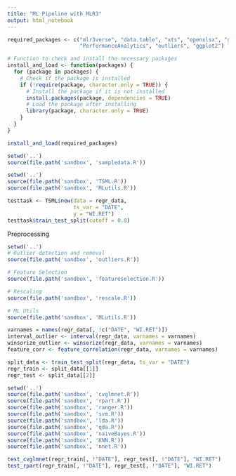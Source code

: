 ```yaml
---
title: "ML Pipeline with MLR3"
output: html_notebook
---
```


```r
required_packages <- c("mlr3verse", "data.table", "xts", "openxlsx", "glmnet", "readxl",
                       "PerformanceAnalytics", "outliers", "ggplot2")

# Function to check and install the necessary packages
install_and_load <- function(packages) {
  for (package in packages) {
    # Check if the package is installed
    if (!require(package, character.only = TRUE)) {
      # Install the package if it is not installed
      install.packages(package, dependencies = TRUE)
      # Load the package after installing
      library(package, character.only = TRUE)
    }
  }
}

install_and_load(required_packages)
```

```r
setwd('..')
source(file.path('sandbox', 'sampledata.R'))
```

```r
setwd('..')
source(file.path('sandbox', 'TSML.R'))
source(file.path('sandbox', 'MLutils.R'))
```

```r
testtask <- TSML$new(data = regr_data,
                     ts_var = "DATE",
                     y = "WI.RET")
testtask$train_test_split(cutoff = 0.8)
```


Preprocessing
```r
setwd('..')
# Outlier detection and removal
source(file.path('sandbox', 'outliers.R'))

# Feature Selection
source(file.path('sandbox', 'featureselection.R'))

# Rescaling
source(file.path('sandbox', 'rescale.R'))

# ML Utils
source(file.path('sandbox', 'MLutils.R'))
```

```r
varnames = names(regr_data[, !c("DATE", "WI.RET")])
interval_outlier <- interval(regr_data, varnames = varnames)
winsorize_outlier <- winsorize(regr_data, varnames = varnames)
feature_corr <- feature_correlation(regr_data, varnames = varnames)
```


```r
split_data <- train_test_split(regr_data, ts_var = "DATE")
regr_train <- split_data[[1]]
regr_test <- split_data[[2]]
```

```r
setwd('..')
source(file.path('sandbox', 'cvglmnet.R'))
source(file.path('sandbox', 'rpart.R'))
source(file.path('sandbox', 'ranger.R'))
source(file.path('sandbox', 'svm.R'))
source(file.path('sandbox', 'lda.R'))
source(file.path('sandbox', 'qda.R'))
source(file.path('sandbox', 'naiveBayes.R'))
source(file.path('sandbox', 'KNN.R'))
source(file.path('sandbox', 'nnet.R'))
```

```r
test_cvglmnet(regr_train[, !"DATE"], regr_test[, !"DATE"], "WI.RET")
test_rpart(regr_train[, !"DATE"], regr_test[, !"DATE"], "WI.RET")

```

